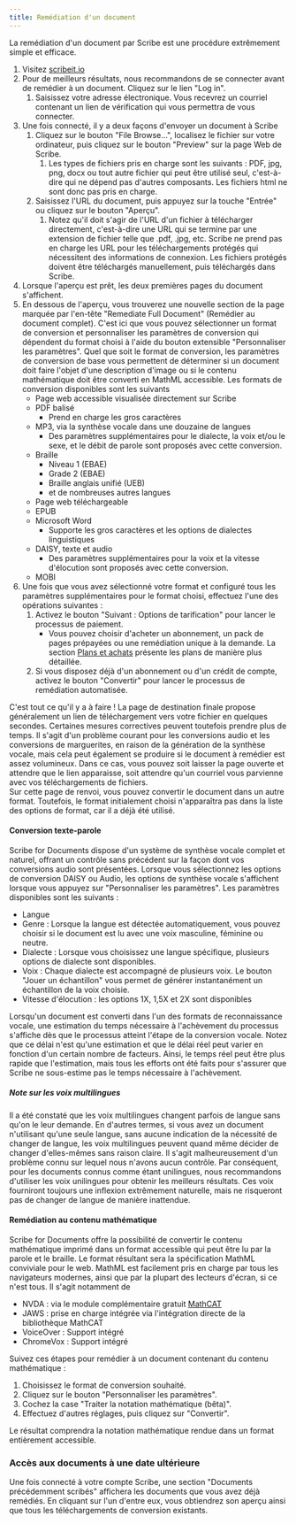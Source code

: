 ```yaml
---
title: Remédiation d'un document
---
```



La remédiation d'un document par Scribe est une procédure extrêmement simple et efficace.
1. Visitez [scribeit.io](https://scribeit.io)
1. Pour de meilleurs résultats, nous recommandons de se connecter avant de remédier à un document. Cliquez sur le lien "Log in".
    1. Saisissez votre adresse électronique. Vous recevrez un courriel contenant un lien de vérification qui vous permettra de vous connecter.
1. Une fois connecté, il y a deux façons d'envoyer un document à Scribe
    1. Cliquez sur le bouton "File Browse...", localisez le fichier sur votre ordinateur, puis cliquez sur le bouton "Preview" sur la page Web de Scribe.
        1. Les types de fichiers pris en charge sont les suivants : PDF, jpg, png, docx ou tout autre fichier qui peut être utilisé seul, c'est-à-dire qui ne dépend pas d'autres composants. Les fichiers html ne sont donc pas pris en charge.
    1. Saisissez l'URL du document, puis appuyez sur la touche "Entrée" ou cliquez sur le bouton "Aperçu".
        1. Notez qu'il doit s'agir de l'URL d'un fichier à télécharger directement, c'est-à-dire une URL qui se termine par une extension de fichier telle que .pdf, .jpg, etc. Scribe ne prend pas en charge les URL pour les téléchargements protégés qui nécessitent des informations de connexion. Les fichiers protégés doivent être téléchargés manuellement, puis téléchargés dans Scribe.
1. Lorsque l'aperçu est prêt, les deux premières pages du document s'affichent.
1. En dessous de l'aperçu, vous trouverez une nouvelle section de la page marquée par l'en-tête "Remediate Full Document" (Remédier au document complet). C'est ici que vous pouvez sélectionner un format de conversion et personnaliser les paramètres de conversion qui dépendent du format choisi à l'aide du bouton extensible "Personnaliser les paramètres". Quel que soit le format de conversion, les paramètres de conversion de base vous permettent de déterminer si un document doit faire l'objet d'une description d'image ou si le contenu mathématique doit être converti en MathML accessible. Les formats de conversion disponibles sont les suivants
    * Page web accessible visualisée directement sur Scribe
    * PDF balisé
        * Prend en charge les gros caractères
    * MP3, via la synthèse vocale dans une douzaine de langues
        * Des paramètres supplémentaires pour le dialecte, la voix et/ou le sexe, et le débit de parole sont proposés avec cette conversion.
    * Braille
        * Niveau 1 (EBAE)
        * Grade 2 (EBAE)
        * Braille anglais unifié (UEB)
        * et de nombreuses autres langues
    * Page web téléchargeable
    * EPUB
    * Microsoft Word
        * Supporte les gros caractères et les options de dialectes linguistiques
    * DAISY, texte et audio
        * Des paramètres supplémentaires pour la voix et la vitesse d'élocution sont proposés avec cette conversion.
    * MOBI
1. Une fois que vous avez sélectionné votre format et configuré tous les paramètres supplémentaires pour le format choisi, effectuez l'une des opérations suivantes :
    1. Activez le bouton "Suivant : Options de tarification" pour lancer le processus de paiement.
        * Vous pouvez choisir d'acheter un abonnement, un pack de pages prépayées ou une remédiation unique à la demande. La section [Plans et achats](.../plans) présente les plans de manière plus détaillée.
    1. Si vous disposez déjà d'un abonnement ou d'un crédit de compte, activez le bouton "Convertir" pour lancer le processus de remédiation automatisée. 

C'est tout ce qu'il y a à faire ! La page de destination finale propose généralement un lien de téléchargement vers votre fichier en quelques secondes. Certaines mesures correctives peuvent toutefois prendre plus de temps. Il s'agit d'un problème courant pour les conversions audio et les conversions de marguerites, en raison de la génération de la synthèse vocale, mais cela peut également se produire si le document à remédier est assez volumineux. Dans ce cas, vous pouvez soit laisser la page ouverte et attendre que le lien apparaisse, soit attendre qu'un courriel vous parvienne avec vos téléchargements de fichiers.  
Sur cette page de renvoi, vous pouvez convertir le document dans un autre format. Toutefois, le format initialement choisi n'apparaîtra pas dans la liste des options de format, car il a déjà été utilisé.

#### Conversion texte-parole

Scribe for Documents dispose d'un système de synthèse vocale complet et naturel, offrant un contrôle sans précédent sur la façon dont vos conversions audio sont présentées. Lorsque vous sélectionnez les options de conversion DAISY ou Audio, les options de synthèse vocale s'affichent lorsque vous appuyez sur "Personnaliser les paramètres".
Les paramètres disponibles sont les suivants :
* Langue
* Genre : Lorsque la langue est détectée automatiquement, vous pouvez choisir si le document est lu avec une voix masculine, féminine ou neutre.
* Dialecte : Lorsque vous choisissez une langue spécifique, plusieurs options de dialecte sont disponibles.
* Voix : Chaque dialecte est accompagné de plusieurs voix. Le bouton "Jouer un échantillon" vous permet de générer instantanément un échantillon de la voix choisie.
* Vitesse d'élocution : les options 1X, 1,5X et 2X sont disponibles

Lorsqu'un document est converti dans l'un des formats de reconnaissance vocale, une estimation du temps nécessaire à l'achèvement du processus s'affiche dès que le processus atteint l'étape de la conversion vocale. Notez que ce délai n'est qu'une estimation et que le délai réel peut varier en fonction d'un certain nombre de facteurs. Ainsi, le temps réel peut être plus rapide que l'estimation, mais tous les efforts ont été faits pour s'assurer que Scribe ne sous-estime pas le temps nécessaire à l'achèvement.

##### Note sur les voix multilingues

Il a été constaté que les voix multilingues changent parfois de langue sans qu'on le leur demande. En d'autres termes, si vous avez un document n'utilisant qu'une seule langue, sans aucune indication de la nécessité de changer de langue, les voix multilingues peuvent quand même décider de changer d'elles-mêmes sans raison claire. Il s'agit malheureusement d'un problème connu sur lequel nous n'avons aucun contrôle. Par conséquent, pour les documents connus comme étant unilingues, nous recommandons d'utiliser les voix unilingues pour obtenir les meilleurs résultats. Ces voix fourniront toujours une inflexion extrêmement naturelle, mais ne risqueront pas de changer de langue de manière inattendue.

#### Remédiation au contenu mathématique

Scribe for Documents offre la possibilité de convertir le contenu mathématique imprimé dans un format accessible qui peut être lu par la parole et le braille. Le format résultant sera la spécification MathML conviviale pour le web. MathML est facilement pris en charge par tous les navigateurs modernes, ainsi que par la plupart des lecteurs d'écran, si ce n'est tous. Il s'agit notamment de
* NVDA : via le module complémentaire gratuit [MathCAT](https://addons.nvda-project.org/addons/MathCAT.en.html)
* JAWS : prise en charge intégrée via l'intégration directe de la bibliothèque MathCAT
* VoiceOver : Support intégré
* ChromeVox : Support intégré

Suivez ces étapes pour remédier à un document contenant du contenu mathématique :
1. Choisissez le format de conversion souhaité.
1. Cliquez sur le bouton "Personnaliser les paramètres".
1. Cochez la case "Traiter la notation mathématique (bêta)".
1. Effectuez d'autres réglages, puis cliquez sur "Convertir".

Le résultat comprendra la notation mathématique rendue dans un format entièrement accessible.

### Accès aux documents à une date ultérieure

Une fois connecté à votre compte Scribe, une section "Documents précédemment scribés" affichera les documents que vous avez déjà remédiés. En cliquant sur l'un d'entre eux, vous obtiendrez son aperçu ainsi que tous les téléchargements de conversion existants.